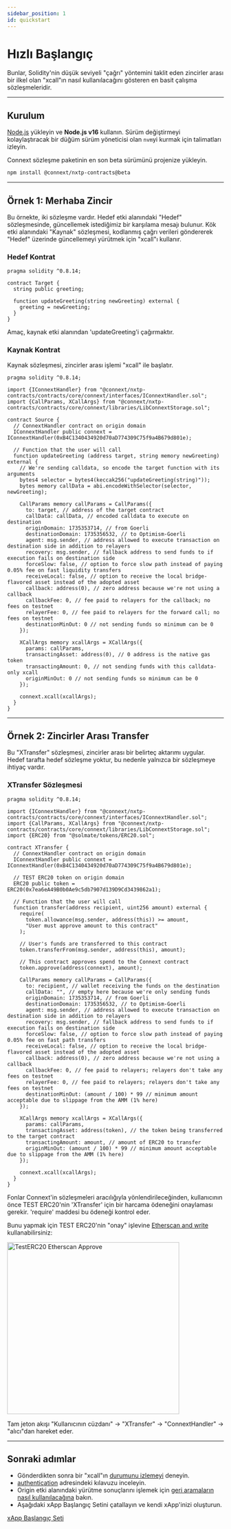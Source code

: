 ```yaml
---
sidebar_position: 1
id: quickstart
---
```



# Hızlı Başlangıç

Bunlar, Solidity'nin düşük seviyeli "çağrı" yöntemini taklit eden zincirler arası bir ilkel olan "xcall"ın nasıl kullanılacağını gösteren en basit çalışma sözleşmeleridir.

---

## Kurulum

[Node.js](https://nodejs.dev/en/learn/how-to-install-nodejs/) yükleyin ve **Node.js v16** kullanın. Sürüm değiştirmeyi kolaylaştıracak bir düğüm sürüm yöneticisi olan `nvm`yi kurmak için talimatları izleyin.

Connext sözleşme paketinin en son beta sürümünü projenize yükleyin.

```bash npm2yarn
npm install @connext/nxtp-contracts@beta
```

---

## Örnek 1: Merhaba Zincir

Bu örnekte, iki sözleşme vardır. Hedef etki alanındaki "Hedef" sözleşmesinde, güncellemek istediğimiz bir karşılama mesajı bulunur. Kök etki alanındaki "Kaynak" sözleşmesi, kodlanmış çağrı verileri göndererek "Hedef" üzerinde güncellemeyi yürütmek için "xcall"ı kullanır.

### Hedef Kontrat

```solidity
pragma solidity ^0.8.14;

contract Target {
  string public greeting;

  function updateGreeting(string newGreeting) external {
    greeting = newGreeting;
  }
}
```

Amaç, kaynak etki alanından 'updateGreeting'i çağırmaktır.

### Kaynak Kontrat

Kaynak sözleşmesi, zincirler arası işlemi "xcall" ile başlatır.

```solidity
pragma solidity ^0.8.14;

import {IConnextHandler} from "@connext/nxtp-contracts/contracts/core/connext/interfaces/IConnextHandler.sol";
import {CallParams, XCallArgs} from "@connext/nxtp-contracts/contracts/core/connext/libraries/LibConnextStorage.sol";

contract Source {
  // ConnextHandler contract on origin domain
  IConnextHandler public connext = IConnextHandler(0xB4C1340434920d70aD774309C75f9a4B679d801e); 

  // Function that the user will call
  function updateGreeting (address target, string memory newGreeting) external {
    // We're sending calldata, so encode the target function with its arguments
    bytes4 selector = bytes4(keccak256("updateGreeting(string)"));
    bytes memory callData = abi.encodeWithSelector(selector, newGreeting);

    CallParams memory callParams = CallParams({
      to: target, // address of the target contract
      callData: callData, // encoded calldata to execute on destination
      originDomain: 1735353714, // from Goerli
      destinationDomain: 1735356532, // to Optimism-Goerli
      agent: msg.sender, // address allowed to execute transaction on destination side in addition to relayers
      recovery: msg.sender, // fallback address to send funds to if execution fails on destination side
      forceSlow: false, // option to force slow path instead of paying 0.05% fee on fast liquidity transfers
      receiveLocal: false, // option to receive the local bridge-flavored asset instead of the adopted asset
      callback: address(0), // zero address because we're not using a callback
      callbackFee: 0, // fee paid to relayers for the callback; no fees on testnet
      relayerFee: 0, // fee paid to relayers for the forward call; no fees on testnet
      destinationMinOut: 0 // not sending funds so minimum can be 0
    });

    XCallArgs memory xcallArgs = XCallArgs({
      params: callParams,
      transactingAsset: address(0), // 0 address is the native gas token
      transactingAmount: 0, // not sending funds with this calldata-only xcall
      originMinOut: 0 // not sending funds so minimum can be 0
    });

    connext.xcall(xcallArgs);
  }
}
```

---

## Örnek 2: Zincirler Arası Transfer

Bu "XTransfer" sözleşmesi, zincirler arası bir belirteç aktarımı uygular. Hedef tarafta hedef sözleşme yoktur, bu nedenle yalnızca bir sözleşmeye ihtiyaç vardır.

### XTransfer Sözleşmesi

```solidity
pragma solidity ^0.8.14;

import {IConnextHandler} from "@connext/nxtp-contracts/contracts/core/connext/interfaces/IConnextHandler.sol";
import {CallParams, XCallArgs} from "@connext/nxtp-contracts/contracts/core/connext/libraries/LibConnextStorage.sol";
import {ERC20} from "@solmate/tokens/ERC20.sol";

contract XTransfer { 
  // ConnextHandler contract on origin domain
  IConnextHandler public connext = IConnextHandler(0xB4C1340434920d70aD774309C75f9a4B679d801e); 

  // TEST ERC20 token on origin domain
  ERC20 public token = ERC20(0x7ea6eA49B0b0Ae9c5db7907d139D9Cd3439862a1); 

  // Function that the user will call
  function transfer(address recipient, uint256 amount) external {
    require(
      token.allowance(msg.sender, address(this)) >= amount,
      "User must approve amount to this contract"
    );
    
    // User's funds are transferred to this contract
    token.transferFrom(msg.sender, address(this), amount);

    // This contract approves spend to the Connext contract
    token.approve(address(connext), amount);

    CallParams memory callParams = CallParams({
      to: recipient, // wallet receiving the funds on the destination
      callData: "", // empty here because we're only sending funds
      originDomain: 1735353714, // from Goerli
      destinationDomain: 1735356532, // to Optimism-Goerli
      agent: msg.sender, // address allowed to execute transaction on destination side in addition to relayers
      recovery: msg.sender, // fallback address to send funds to if execution fails on destination side
      forceSlow: false, // option to force slow path instead of paying 0.05% fee on fast path transfers
      receiveLocal: false, // option to receive the local bridge-flavored asset instead of the adopted asset
      callback: address(0), // zero address because we're not using a callback
      callbackFee: 0, // fee paid to relayers; relayers don't take any fees on testnet
      relayerFee: 0, // fee paid to relayers; relayers don't take any fees on testnet
      destinationMinOut: (amount / 100) * 99 // minimum amount acceptable due to slippage from the AMM (1% here)
    });

    XCallArgs memory xcallArgs = XCallArgs({
      params: callParams,
      transactingAsset: address(token), // the token being transferred to the target contract
      transactingAmount: amount, // amount of ERC20 to transfer
      originMinOut: (amount / 100) * 99 // minimum amount acceptable due to slippage from the AMM (1% here)
    });

    connext.xcall(xcallArgs);
  }
}
```

Fonlar Connext'in sözleşmeleri aracılığıyla yönlendirileceğinden, kullanıcının önce TEST ERC20'nin 'XTransfer' için bir harcama ödeneğini onaylaması gerekir. 'require' maddesi bu ödeneği kontrol eder.

Bunu yapmak için TEST ERC20'nin "onay" işlevine [Etherscan and write](https://goerli.etherscan.io/address/0x7ea6eA49B0b0Ae9c5db7907d139D9Cd3439862a1#writeContract) kullanabilirsiniz:

<img src="/img/developers/TestERC20_Etherscan_Approve.png" alt="TestERC20 Etherscan Approve" width="400"/>

Tam jeton akışı "Kullanıcının cüzdanı" -> "XTransfer" -> "ConnextHandler" -> "alıcı"dan hareket eder.

---

## Sonraki adımlar

- Gönderdikten sonra bir "xcall"ın [durumunu izlemeyi](../guides/xcall-status.md) deneyin.
- [authentication](../guides/authentication.md) adresindeki kılavuzu inceleyin.
- Origin etki alanındaki yürütme sonuçlarını işlemek için [geri aramaların nasıl kullanılacağına](../guides/xcall-callback.md) bakın.
- Aşağıdaki xApp Başlangıç Setini çatallayın ve kendi xApp'inizi oluşturun.

[xApp Başlangıç Seti](https://github.com/connext/xapp-starter/)
